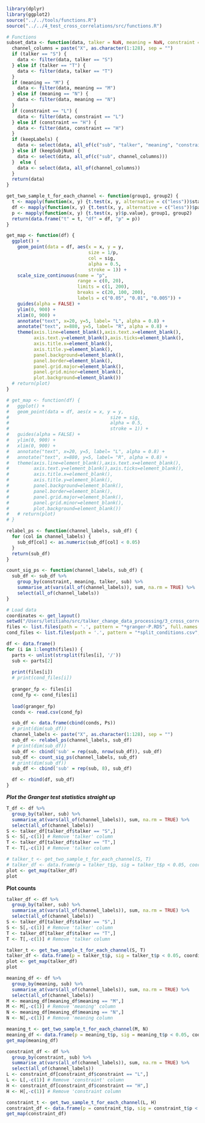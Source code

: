 

```r
library(dplyr)
library(ggplot2)
source("../../tools/functions.R")
source("../../4_test_cross_correlations/src/functions.R")
```

```r
# Functions
subset_data <- function(data, talker = NaN, meaning = NaN, constraint = NaN, keepLabels = FALSE, keepSubjNum = FALSE) {
  channel_columns = paste("X", as.character(1:128), sep = "")
  if (talker == "S") {
    data <- filter(data, talker == "S")
  } else if (talker == "T") {
    data <- filter(data, talker == "T")
  }
  if (meaning == "M") {
    data <- filter(data, meaning == "M")
  } else if (meaning == "N") {
    data <- filter(data, meaning == "N")
  }
  if (constraint == "L") {
    data <- filter(data, constraint == "L")
  } else if (constraint == "H") {
    data <- filter(data, constraint == "H")
  }
  if (keepLabels) {
    data <- select(data, all_of(c("sub", "talker", "meaning", "constraint", channel_columns)))
  } else if (keepSubjNum) {
    data <- select(data, all_of(c("sub", channel_columns)))
  }  else {
    data <- select(data, all_of(channel_columns))
  }
  return(data)
}

get_two_sample_t_for_each_channel <- function(group1, group2) {
  t <- mapply(function(x, y) {t.test(x, y, alternative = c("less"))$statistic}, group1, group2)
  df <- mapply(function(x, y) {t.test(x, y, alternative = c("less"))$parameter}, group1, group2)
  p <- mapply(function(x, y) {t.test(x, y)$p.value}, group1, group2)
  return(data.frame("t" = t, "df" = df, "p" = p))
}

get_map <- function(df) {
  ggplot() +
    geom_point(data = df, aes(x = x, y = y, 
                              size = 1/p, 
                              col = sig,
                              alpha = 0.5,
                              stroke = 1)) +
    scale_size_continuous(name = "p",
                          range = c(0, 20),
                          limits = c(1, 200),
                          breaks = c(20, 100, 200),
                          labels = c("0.05", "0.01", "0.005")) +
    guides(alpha = FALSE) +
    ylim(0, 900) +
    xlim(0, 900) +
    annotate("text", x=20, y=5, label= "L", alpha = 0.8) +
    annotate("text", x=880, y=5, label= "R", alpha = 0.8) +
    theme(axis.line=element_blank(),axis.text.x=element_blank(),
          axis.text.y=element_blank(),axis.ticks=element_blank(),
          axis.title.x=element_blank(),
          axis.title.y=element_blank(),
          panel.background=element_blank(),
          panel.border=element_blank(),
          panel.grid.major=element_blank(),
          panel.grid.minor=element_blank(),
          plot.background=element_blank())
  # return(plot)
}

# get_map <- function(df) {
#   ggplot() +
#   geom_point(data = df, aes(x = x, y = y, 
#                                     size = sig, 
#                                     alpha = 0.5,
#                                     stroke = 1)) +
#   guides(alpha = FALSE) +
#   ylim(0, 900) +
#   xlim(0, 900) +
#   annotate("text", x=20, y=5, label= "L", alpha = 0.8) +
#   annotate("text", x=880, y=5, label= "R", alpha = 0.8) +
#   theme(axis.line=element_blank(),axis.text.x=element_blank(),
#         axis.text.y=element_blank(),axis.ticks=element_blank(),
#         axis.title.x=element_blank(),
#         axis.title.y=element_blank(),
#         panel.background=element_blank(),
#         panel.border=element_blank(),
#         panel.grid.major=element_blank(),
#         panel.grid.minor=element_blank(),
#         plot.background=element_blank())
#   # return(plot)
# }

relabel_ps <- function(channel_labels, sub_df) {
  for (col in channel_labels) {
    sub_df[col] <- as.numeric(sub_df[col] < 0.05)
  }
  return(sub_df)
}

count_sig_ps <- function(channel_labels, sub_df) {
  sub_df <- sub_df %>%
    group_by(constraint, meaning, talker, sub) %>%
    summarise_at(vars(all_of(channel_labels)), sum, na.rm = TRUE) %>%
    select(all_of(channel_labels))
}

```

```r
# Load data
coordinates <- get_layout()
setwd("/Users/letitiaho/src/talker_change_data_processing/3_cross_correlate/data/")
files <- list.files(path = '.', pattern = "*granger-P.RDS", full.names = TRUE, recursive = TRUE)
cond_files <- list.files(path = '.', pattern = "*split_conditions.csv", full.names = TRUE, recursive = TRUE)

df <- data.frame()
for (i in 1:length(files)) {
  parts <- unlist(strsplit(files[i], '/'))
  sub <- parts[2]
  
  print(files[i])
  # print(cond_files[i])
  
  granger_fp <- files[i]
  cond_fp <- cond_files[i]
  
  load(granger_fp)
  conds <- read.csv(cond_fp)

  sub_df <- data.frame(cbind(conds, Ps))
  # print(dim(sub_df))
  channel_labels <- paste("X", as.character(1:128), sep = "")
  sub_df <- relabel_ps(channel_labels, sub_df)
  # print(dim(sub_df))
  sub_df <- cbind('sub' = rep(sub, nrow(sub_df)), sub_df)
  sub_df <- count_sig_ps(channel_labels, sub_df)
  # print(dim(sub_df))
  sub_df <- cbind('sub' = rep(sub, 8), sub_df)

  df <- rbind(df, sub_df)
}

```

***Plot the Granger test statistics straight up***

```r
T_df <- df %>%
  group_by(talker, sub) %>%
  summarise_at(vars(all_of(channel_labels)), sum, na.rm = TRUE) %>%
  select(all_of(channel_labels))
S <- talker_df[talker_df$talker == "S",]
S <- S[,-c(1)] # Remove 'talker' column
T <- talker_df[talker_df$talker == "T",]
T <- T[,-c(1)] # Remove 'talker column

# talker_t <- get_two_sample_t_for_each_channel(S, T)
# talker_df <- data.frame(p = talker_t$p, sig = talker_t$p < 0.05, coordinates)
plot <- get_map(talker_df)
plot
```
**Plot counts**

```r
talker_df <- df %>%
  group_by(talker, sub) %>%
  summarise_at(vars(all_of(channel_labels)), sum, na.rm = TRUE) %>%
  select(all_of(channel_labels))
S <- talker_df[talker_df$talker == "S",]
S <- S[,-c(1)] # Remove 'talker' column
T <- talker_df[talker_df$talker == "T",]
T <- T[,-c(1)] # Remove 'talker column

talker_t <- get_two_sample_t_for_each_channel(S, T)
talker_df <- data.frame(p = talker_t$p, sig = talker_t$p < 0.05, coordinates)
plot <- get_map(talker_df)
plot
```

```r
meaning_df <- df %>%
  group_by(meaning, sub) %>%
  summarise_at(vars(all_of(channel_labels)), sum, na.rm = TRUE) %>%
  select(all_of(channel_labels))
M <- meaning_df[meaning_df$meaning == "M",]
M <- M[,-c(1)] # Remove 'meaning' column
N <- meaning_df[meaning_df$meaning == "N",]
N <- N[,-c(1)] # Remove 'meaning column

meaning_t <- get_two_sample_t_for_each_channel(M, N)
meaning_df <- data.frame(p = meaning_t$p, sig = meaning_t$p < 0.05, coordinates)
get_map(meaning_df)
```

```r
constraint_df <- df %>%
  group_by(constraint, sub) %>%
  summarise_at(vars(all_of(channel_labels)), sum, na.rm = TRUE) %>%
  select(all_of(channel_labels))
L <- constraint_df[constraint_df$constraint == "L",]
L <- L[,-c(1)] # Remove 'constraint' column
H <- constraint_df[constraint_df$constraint == "H",]
H <- H[,-c(1)] # Remove 'constraint column

constraint_t <- get_two_sample_t_for_each_channel(L, H)
constraint_df <- data.frame(p = constraint_t$p, sig = constraint_t$p < 0.05, coordinates)
get_map(constraint_df)
```

